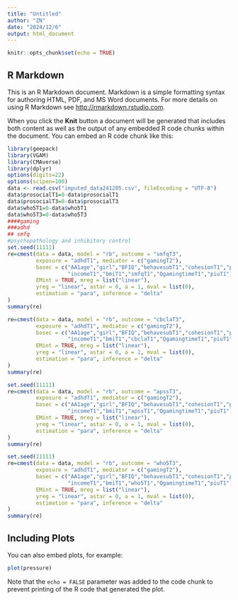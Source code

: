 ---
title: "Untitled"
author: "ZN"
date: "2024/12/6"
output: html_document
---

```{r setup, include=FALSE}
knitr::opts_chunk$set(echo = TRUE)
```

## R Markdown

This is an R Markdown document. Markdown is a simple formatting syntax for authoring HTML, PDF, and MS Word documents. For more details on using R Markdown see <http://rmarkdown.rstudio.com>.

When you click the **Knit** button a document will be generated that includes both content as well as the output of any embedded R code chunks within the document. You can embed an R code chunk like this:

```{r cars}

library(geepack)
library(VGAM)
library(CMAverse)
library(dplyr)
options(digits=22)
options(scipen=100)
data <- read.csv("imputed_data241205.csv", fileEncoding = "UTF-8")
data$prosocialT1=0-data$prosocialT1
data$prosocialT3=0-data$prosocialT3
data$who5T1=0-data$who5T1
data$who5T3=0-data$who5T3
####gaming
###adhd
## smfq
#psychopathology and inhibitory control
set.seed(11111)
re=cmest(data = data, model = "rb", outcome = "smfqT3", 
         exposure = "adhdT1", mediator = c("gamingT2"), 
         basec = c("AA1age","girl","BFIQ","behavesubT1","cohesionT1","punishT1","lonelyT1",
                   "incomeT1","bmiT1","smfqT1","QgamingtimeT1","piuT1"), 
         EMint = TRUE, mreg = list("linear"), 
         yreg = "linear", astar = 0, a = 1, mval = list(0), 
         estimation = "para", inference = "delta"
)
summary(re)

re=cmest(data = data, model = "rb", outcome = "cbclaT3", 
         exposure = "adhdT1", mediator = c("gamingT2"), 
         basec = c("AA1age","girl","BFIQ","behavesubT1","cohesionT1","punishT1","lonelyT1",
                   "incomeT1","bmiT1","cbclaT1","QgamingtimeT1","piuT1"), 
         EMint = TRUE, mreg = list("linear"), 
         yreg = "linear", astar = 0, a = 1, mval = list(0), 
         estimation = "para", inference = "delta"
)
summary(re)

set.seed(11111)
re=cmest(data = data, model = "rb", outcome = "apssT3", 
         exposure = "adhdT1", mediator = c("gamingT2"), 
         basec = c("AA1age","girl","BFIQ","behavesubT1","cohesionT1","punishT1","lonelyT1",
                   "incomeT1","bmiT1","apssT1","QgamingtimeT1","piuT1"), 
         EMint = TRUE, mreg = list("linear"), 
         yreg = "linear", astar = 0, a = 1, mval = list(0), 
         estimation = "para", inference = "delta"
)
summary(re)

set.seed(11111)
re=cmest(data = data, model = "rb", outcome = "who5T3", 
         exposure = "adhdT1", mediator = c("gamingT2"), 
         basec = c("AA1age","girl","BFIQ","behavesubT1","cohesionT1","punishT1","lonelyT1",
                   "incomeT1","bmiT1","who5T1","QgamingtimeT1","piuT1"), 
         EMint = TRUE, mreg = list("linear"), 
         yreg = "linear", astar = 0, a = 1, mval = list(0), 
         estimation = "para", inference = "delta"
)
summary(re)

```

## Including Plots

You can also embed plots, for example:

```{r pressure, echo=FALSE}
plot(pressure)
```

Note that the `echo = FALSE` parameter was added to the code chunk to prevent printing of the R code that generated the plot.
